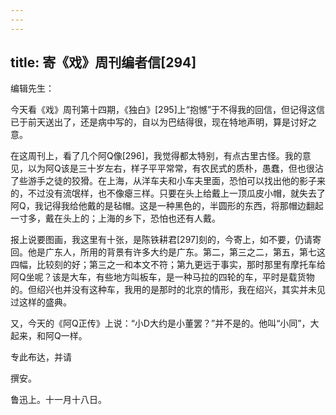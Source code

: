 ```yaml
---
---
---
```

title: 寄《戏》周刊编者信[294]
---




编辑先生：

今天看《戏》周刊第十四期，《独白》[295]上“抱憾”于不得我的回信，但记得这信已于前天送出了，还是病中写的，自以为巴结得很，现在特地声明，算是讨好之意。

在这周刊上，看了几个阿Q像[296]，我觉得都太特别，有点古里古怪。我的意见，以为阿Q该是三十岁左右，样子平平常常，有农民式的质朴，愚蠢，但也很沾了些游手之徒的狡猾。在上海，从洋车夫和小车夫里面，恐怕可以找出他的影子来的，不过没有流氓样，也不像瘪三样。只要在头上给戴上一顶瓜皮小帽，就失去了阿Q，我记得我给他戴的是毡帽。这是一种黑色的，半圆形的东西，将那帽边翻起一寸多，戴在头上的；上海的乡下，恐怕也还有人戴。

报上说要图画，我这里有十张，是陈铁耕君[297]刻的，今寄上，如不要，仍请寄回。他是广东人，所用的背景有许多大约是广东。第二，第三之二，第五，第七这四幅，比较刻的好；第三之一和本文不符；第九更远于事实，那时那里有摩托车给阿Q坐呢？该是大车，有些地方叫板车，是一种马拉的四轮的车，平时是载货物的。但绍兴也并没有这种车，我用的是那时的北京的情形，我在绍兴，其实并未见过这样的盛典。

又，今天的《阿Q正传》上说：“小D大约是小董罢？”并不是的。他叫“小同”，大起来，和阿Q一样。

专此布达，并请

撰安。

鲁迅上。十一月十八日。
